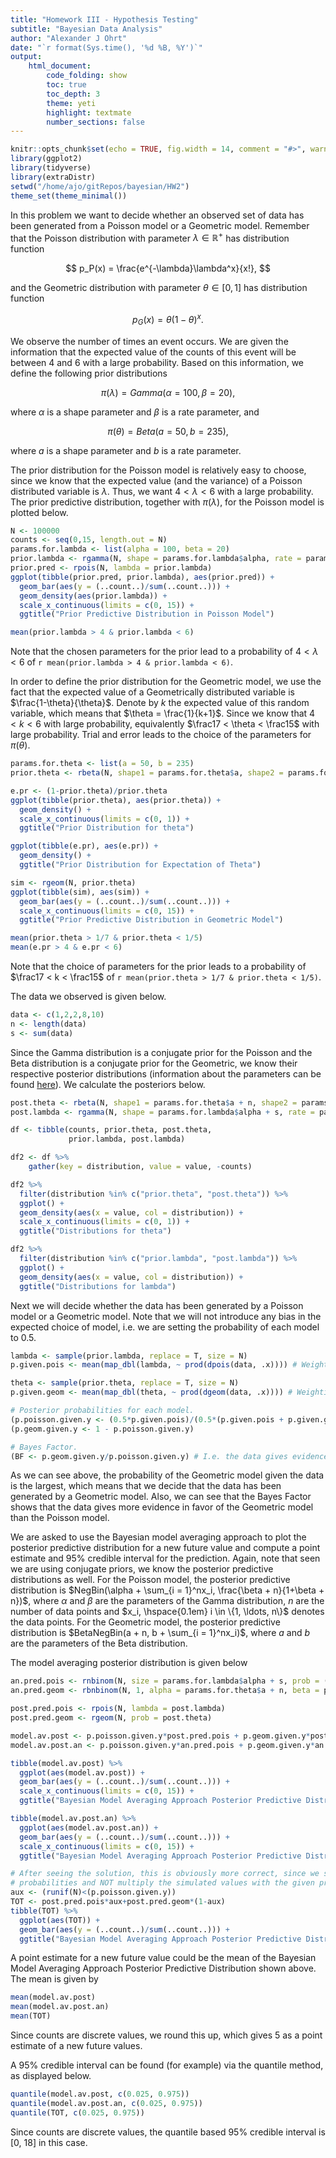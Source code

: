 ```yaml
---
title: "Homework III - Hypothesis Testing"
subtitle: "Bayesian Data Analysis"
author: "Alexander J Ohrt"
date: "`r format(Sys.time(), '%d %B, %Y')`"
output: 
    html_document:
        code_folding: show
        toc: true
        toc_depth: 3
        theme: yeti
        highlight: textmate
        number_sections: false
---
```


```r
knitr::opts_chunk$set(echo = TRUE, fig.width = 14, comment = "#>", warning = F)
library(ggplot2)
library(tidyverse)
library(extraDistr)
setwd("/home/ajo/gitRepos/bayesian/HW2")
theme_set(theme_minimal())
```

In this problem we want to decide whether an observed set of data has been generated from a Poisson model or a Geometric model. Remember that the Poisson distribution with parameter $\lambda \in \mathbb{R}^+$ has distribution function

$$
  p_P(x) = \frac{e^{-\lambda}\lambda^x}{x!},
$$

and the Geometric distribution with parameter $\theta \in [0,1]$ has distribution function 

$$
  p_G(x) = \theta(1-\theta)^x.
$$

We observe the number of times an event occurs. We are given the information that the expected value of the counts of this event will be between 4 and 6 with a large probability. Based on this information, we define the following prior distributions 

$$
  \pi(\lambda) = Gamma(\alpha = 100, \beta = 20), 
$$

where $\alpha$ is a shape parameter and $\beta$ is a rate parameter, and 

$$
  \pi(\theta) = Beta(a = 50, b = 235), 
$$

where $a$ is a shape parameter and $b$ is a rate parameter. 

The prior distribution for the Poisson model is relatively easy to choose, since we know that the expected value (and the variance) of a Poisson distributed variable is $\lambda$. Thus, we want $4 < \lambda < 6$ with a large probability. The prior predictive distribution, together with $\pi(\lambda)$, for the Poisson model is plotted below. 

```r
N <- 100000
counts <- seq(0,15, length.out = N)
params.for.lambda <- list(alpha = 100, beta = 20)
prior.lambda <- rgamma(N, shape = params.for.lambda$alpha, rate = params.for.lambda$beta)
prior.pred <- rpois(N, lambda = prior.lambda)
ggplot(tibble(prior.pred, prior.lambda), aes(prior.pred)) +
  geom_bar(aes(y = (..count..)/sum(..count..))) +
  geom_density(aes(prior.lambda)) +
  scale_x_continuous(limits = c(0, 15)) + 
  ggtitle("Prior Predictive Distribution in Poisson Model") 

mean(prior.lambda > 4 & prior.lambda < 6)
```

Note that the chosen parameters for the prior lead to a probability of $4 < \lambda < 6$ of `r mean(prior.lambda > 4 & prior.lambda < 6)`.

In order to define the prior distribution for the Geometric model, we use the fact that the expected value of a Geometrically distributed variable is $\frac{1-\theta}{\theta}$. Denote by $k$ the expected value of this random variable, which means that $\theta = \frac{1}{k+1}$. Since we know that $4 < k < 6$ with large probability, equivalently $\frac17 < \theta < \frac15$ with large probability. Trial and error leads to the choice of the parameters for $\pi(\theta)$.

```r
params.for.theta <- list(a = 50, b = 235)
prior.theta <- rbeta(N, shape1 = params.for.theta$a, shape2 = params.for.theta$b)

e.pr <- (1-prior.theta)/prior.theta
ggplot(tibble(prior.theta), aes(prior.theta)) +
  geom_density() +
  scale_x_continuous(limits = c(0, 1)) + 
  ggtitle("Prior Distribution for theta")

ggplot(tibble(e.pr), aes(e.pr)) +
  geom_density() +
  ggtitle("Prior Distribution for Expectation of Theta")

sim <- rgeom(N, prior.theta)
ggplot(tibble(sim), aes(sim)) +
  geom_bar(aes(y = (..count..)/sum(..count..))) + 
  scale_x_continuous(limits = c(0, 15)) + 
  ggtitle("Prior Predictive Distribution in Geometric Model")

mean(prior.theta > 1/7 & prior.theta < 1/5)
mean(e.pr > 4 & e.pr < 6)
```

Note that the choice of parameters for the prior leads to a probability of $\frac17 < k < \frac15$ of `r mean(prior.theta > 1/7 & prior.theta < 1/5)`.

The data we observed is given below. 

```r
data <- c(1,2,2,8,10)
n <- length(data)
s <- sum(data)
```

Since the Gamma distribution is a conjugate prior for the Poisson and the Beta distribution is a conjugate prior for the Geometric, we know their respective posterior distributions (information about the parameters can be found [here](https://en.wikipedia.org/wiki/Conjugate_prior#Table_of_conjugate_distributions)). We calculate the posteriors below. 

```r
post.theta <- rbeta(N, shape1 = params.for.theta$a + n, shape2 = params.for.theta$b + s)
post.lambda <- rgamma(N, shape = params.for.lambda$alpha + s, rate = params.for.lambda$beta + n)

df <- tibble(counts, prior.theta, post.theta,
             prior.lambda, post.lambda)

df2 <- df %>% 
    gather(key = distribution, value = value, -counts) 

df2 %>% 
  filter(distribution %in% c("prior.theta", "post.theta")) %>% 
  ggplot() +
  geom_density(aes(x = value, col = distribution)) +
  scale_x_continuous(limits = c(0, 1)) + 
  ggtitle("Distributions for theta")

df2 %>% 
  filter(distribution %in% c("prior.lambda", "post.lambda")) %>% 
  ggplot() +
  geom_density(aes(x = value, col = distribution)) +
  ggtitle("Distributions for lambda")
```

Next we will decide whether the data has been generated by a Poisson model or a Geometric model. Note that we will not introduce any bias in the expected choice of model, i.e. we are setting the probability of each model to $0.5$. 

```r
lambda <- sample(prior.lambda, replace = T, size = N)
p.given.pois <- mean(map_dbl(lambda, ~ prod(dpois(data, .x)))) # Weighting the likelihood with the prior. We are simulating an integral. 

theta <- sample(prior.theta, replace = T, size = N)
p.given.geom <- mean(map_dbl(theta, ~ prod(dgeom(data, .x)))) # Weighting the likelihood with the prior. We are simulating an integral. 

# Posterior probabilities for each model. 
(p.poisson.given.y <- (0.5*p.given.pois)/(0.5*(p.given.pois + p.given.geom)))
(p.geom.given.y <- 1 - p.poisson.given.y)

# Bayes Factor.
(BF <- p.geom.given.y/p.poisson.given.y) # I.e. the data gives evidence for the geometric model. 
```

As we can see above, the probability of the Geometric model given the data is the largest, which means that we decide that the data has been generated by a Geometric model. Also, we can see that the Bayes Factor shows that the data gives more evidence in favor of the Geometric model than the Poisson model. 

We are asked to use the Bayesian model averaging approach to plot the posterior predictive distribution for a new future value and compute a point estimate and 95\% credible interval for the prediction. Again, note that seen we are using conjugate priors, we know the posterior predictive distributions as well. For the Poisson model, the posterior predictive distribution is $NegBin(\alpha + \sum_{i = 1}^nx_i, \frac{\beta + n}{1+\beta + n})$, where $\alpha$ and $\beta$ are the parameters of the Gamma distribution, $n$ are the number of data points and $x_i, \hspace{0.1em} i \in \{1, \ldots, n\}$ denotes the data points. For the Geometric model, the posterior predictive distribution is $BetaNegBin(a + n, b + \sum_{i = 1}^nx_i)$, where $a$ and $b$ are the parameters of the Beta distribution. 

The model averaging posterior distribution is given below

```r
an.pred.pois <- rnbinom(N, size = params.for.lambda$alpha + s, prob = (params.for.lambda$beta+n)/(1+params.for.lambda$beta+n))
an.pred.geom <- rbnbinom(N, 1, alpha = params.for.theta$a + n, beta = params.for.theta$b + s)

post.pred.pois <- rpois(N, lambda = post.lambda)
post.pred.geom <- rgeom(N, prob = post.theta)

model.av.post <- p.poisson.given.y*post.pred.pois + p.geom.given.y*post.pred.geom
model.av.post.an <- p.poisson.given.y*an.pred.pois + p.geom.given.y*an.pred.geom

tibble(model.av.post) %>% 
  ggplot(aes(model.av.post)) +
  geom_bar(aes(y = (..count..)/sum(..count..))) +
  scale_x_continuous(limits = c(0, 15)) + 
  ggtitle("Bayesian Model Averaging Approach Posterior Predictive Distribution (Simulated from Posterior)")

tibble(model.av.post.an) %>% 
  ggplot(aes(model.av.post.an)) +
  geom_bar(aes(y = (..count..)/sum(..count..))) +
  scale_x_continuous(limits = c(0, 15)) + 
  ggtitle("Bayesian Model Averaging Approach Posterior Predictive Distribution (Directly from Analytical Posterior Predictive)")

# After seeing the solution, this is obviously more correct, since we should simulate from each of the predictive posteriors with the given 
# probabilities and NOT multiply the simulated values with the given probabilities, as I did above!
aux <- (runif(N)<(p.poisson.given.y))
TOT <- post.pred.pois*aux+post.pred.geom*(1-aux)
tibble(TOT) %>% 
  ggplot(aes(TOT)) +
  geom_bar(aes(y = (..count..)/sum(..count..))) +
  ggtitle("Bayesian Model Averaging Approach Posterior Predictive Distribution (Correct)")
```

A point estimate for a new future value could be the mean of the Bayesian Model Averaging Approach Posterior Predictive Distribution shown above. The mean is given by

```r
mean(model.av.post)
mean(model.av.post.an)
mean(TOT)
```

Since counts are discrete values, we round this up, which gives 5 as a point estimate of a new future values. 

A 95\% credible interval can be found (for example) via the quantile method, as displayed below.

```r
quantile(model.av.post, c(0.025, 0.975))
quantile(model.av.post.an, c(0.025, 0.975))
quantile(TOT, c(0.025, 0.975))
```

Since counts are discrete values, the quantile based 95\% credible interval is [0, 18] in this case. 

